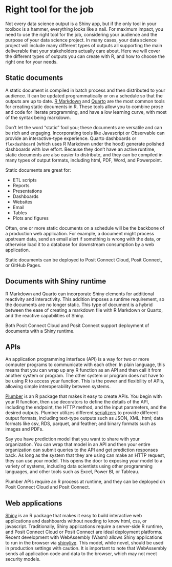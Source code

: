 # Right tool for the job

<!--# TODO: This page needs some direction. Revisit and make this more than an overview of packages? -->

Not every data science output is a Shiny app, but if the only tool in your toolbox is a hammer, everything looks like a nail. For maximum impact, you need to use the right tool for the job, considering your audience and the purpose of your data science project. In many cases, your data science project will include many different types of outputs all supporting the main deliverable that your stakeholders actually care about. Here we will cover the different types of outputs you can create with R, and how to choose the right one for your needs.

<!--# TODO: Would diagrams be helpful here?  -->

## Static documents

<!--# TODO: should we also include scripts? -->

A static document is compiled in batch process and then distributed to your audience. It can be updated programmatically or on a schedule so that the outputs are up to date. [R Markdown](https://rmarkdown.rstudio.com/) and [Quarto](https://quarto.org/) are the most common tools for creating static documents in R. These tools allow you to combine prose and code for literate programming, and have a low learning curve, with most of the syntax being markdown.

Don't let the word "static" fool you; these documents are versatile and can be rich and engaging. Incorporating tools like Javascript or Observable can provide an interactive-type experience. Quarto dashboards or `flexdashboard` (which uses R Markdown under the hood) generate polished dashboards with low effort. Because they don't have an active runtime, static documents are also easier to distribute, and they can be compiled in many types of output formats, including html, PDF, Word, and Powerpoint.

Static documents are great for:

-   ETL scripts
-   Reports
-   Presentations
-   Dashboards
-   Websites
-   Email
-   Tables
-   Plots and figures

Often, one or more static documents on a schedule will be the backbone of a production web application. For example, a document might process upstream data, send an email alert if something is wrong with the data, or otherwise load it to a database for downstream consumption by a web application.

Static documents can be deployed to Posit Connect Cloud, Posit Connect, or GitHub Pages.

<!--# TODO: Do we want to include opinions on Quarto vs R Markdown? -->

## Documents with Shiny runtime

R Markdown and Quarto can incorporate Shiny elements for additional reactivity and interactivity. This addition imposes a runtime requirement, so the documents are no longer static. This type of document is a hybrid between the ease of creating a markdown file with R Markdown or Quarto, and the reactive capabilities of Shiny.

Both Posit Connect Cloud and Posit Connect support deployment of documents with a Shiny runtime.

## APIs

An application programming interface (API) is a way for two or more computer programs to communicate with each other. In plain language, this means that you can wrap up any R function as an API and then call it from another system or program. The other system or program does not have to be using R to access your function. This is the power and flexibility of APIs, allowing simple interoperability between systems.

[Plumber](https://www.rplumber.io/) is an R package that makes it easy to create APIs. You begin with your R function, then use decorators to define the details of the API, including the endpoint, the HTTP method, and the input parameters, and the desired outputs. Plumber utilizes different [serializers](https://www.rplumber.io/articles/rendering-output.html#serializers) to provide different output formats, including text-type outputs such as JSON, XML, html; data formats like csv, RDS, parquet, and feather; and binary formats such as images and PDFs.

Say you have prediction model that you want to share with your organization. You can wrap that model in an API and then your entire organization can submit queries to the API and get prediction responses back. As long as the system that they are using can make an HTTP request, they can use your model. This opens the door to exposing your model to a variety of systems, including data scientists using other programming languages, and other tools such as Excel, Power BI, or Tableau.

Plumber APIs require an R process at runtime, and they can be deployed on Posit Connect Cloud and Posit Connect.

## Web applications

[Shiny](https://shiny.posit.co/) is an R package that makes it easy to build interactive web applications and dashboards without needing to know html, css, or javascript. Traditionally, Shiny applications require a server-side R runtime, and Posit Connect Cloud or Posit Connect are ideal deployment platforms. Recent development with WebAssembly (Wasm) allows Shiny applications to run in the browser via [shinylive](https://posit-dev.github.io/r-shinylive/). This model, while novel, should be used in production settings with caution. It is important to note that WebAssembly sends all application code and data to the browser, which may not meet security models.

<!--# TODO: Is a discussion around stateful vs stateless applications useful? -->